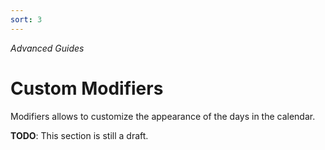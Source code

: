 ```yaml
---
sort: 3
---
```


_Advanced Guides_

# Custom Modifiers

Modifiers allows to customize the appearance of the days in the calendar.

**TODO**: This section is still a draft.
